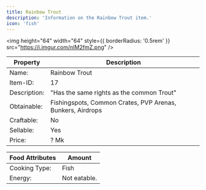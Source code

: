 ```yaml
---
title: Rainbow Trout
description: 'Information on the Rainbow Trout item.'
icon: 'fish'
---
```


<img
height="64"
width="64"
  style={{ borderRadius: '0.5rem' }}
  src="https://i.imgur.com/nIM2fmZ.png"
/>

| Property | Description |
| -------- | ----------- |
| Name: | Rainbow Trout |
| Item-ID: | 17 |
| Description: | "Has the same rights as the common Trout" |
| Obtainable: | Fishingspots, Common Crates, PVP Arenas, Bunkers, Airdrops |
| Craftable: | No |
| Sellable: | Yes |
| Price: | ? Mk |

| Food Attributes | Amount |
| ----------------- | ------ |
| Cooking Type: | Fish |
| Energy: | Not eatable. |